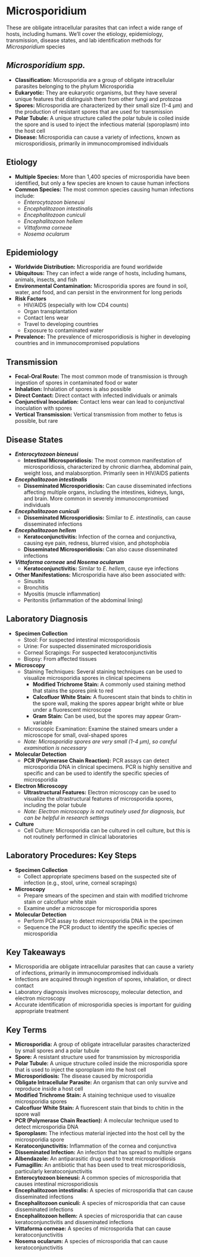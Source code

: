 # Microsporidium {-}

These are obligate intracellular parasites that can infect a wide range of hosts, including humans. We'll cover the etiology, epidemiology, transmission, disease states, and lab identification methods for *Microsporidium* species

## ***Microsporidium spp.*** {-}

*   **Classification:** Microsporidia are a group of obligate intracellular parasites belonging to the phylum Microsporidia
*   **Eukaryotic:** They are eukaryotic organisms, but they have several unique features that distinguish them from other fungi and protozoa
*   **Spores:** Microsporidia are characterized by their small size (1-4 μm) and the production of resistant spores that are used for transmission
*   **Polar Tubule:** A unique structure called the polar tubule is coiled inside the spore and is used to inject the infectious material (sporoplasm) into the host cell
*   **Disease:** Microsporidia can cause a variety of infections, known as microsporidiosis, primarily in immunocompromised individuals

## **Etiology** {-}

*   **Multiple Species:** More than 1,400 species of microsporidia have been identified, but only a few species are known to cause human infections
*   **Common Species:** The most common species causing human infections include:
    *   *Enterocytozoon bieneusi*
    *   *Encephalitozoon intestinalis*
    *   *Encephalitozoon cuniculi*
    *   *Encephalitozoon hellem*
    *   *Vittaforma corneae*
    *   *Nosema ocularum*

## **Epidemiology** {-}

*   **Worldwide Distribution:** Microsporidia are found worldwide
*   **Ubiquitous:** They can infect a wide range of hosts, including humans, animals, insects, and fish
*   **Environmental Contamination:** Microsporidia spores are found in soil, water, and food, and can persist in the environment for long periods
*   **Risk Factors**
    *   HIV/AIDS (especially with low CD4 counts)
    *   Organ transplantation
    *   Contact lens wear
    *   Travel to developing countries
    *   Exposure to contaminated water
*   **Prevalence:** The prevalence of microsporidiosis is higher in developing countries and in immunocompromised populations

## **Transmission** {-}

*   **Fecal-Oral Route:** The most common mode of transmission is through ingestion of spores in contaminated food or water
*   **Inhalation:** Inhalation of spores is also possible
*   **Direct Contact:** Direct contact with infected individuals or animals
*   **Conjunctival Inoculation:** Contact lens wear can lead to conjunctival inoculation with spores
*   **Vertical Transmission:** Vertical transmission from mother to fetus is possible, but rare

## **Disease States** {-}

*   ***Enterocytozoon bieneusi***
    *   **Intestinal Microsporidiosis:** The most common manifestation of microsporidiosis, characterized by chronic diarrhea, abdominal pain, weight loss, and malabsorption. Primarily seen in HIV/AIDS patients
*   ***Encephalitozoon intestinalis***
    *   **Disseminated Microsporidiosis:** Can cause disseminated infections affecting multiple organs, including the intestines, kidneys, lungs, and brain. More common in severely immunocompromised individuals
*   ***Encephalitozoon cuniculi***
    *   **Disseminated Microsporidiosis:** Similar to *E. intestinalis*, can cause disseminated infections
*   ***Encephalitozoon hellem***
    *   **Keratoconjunctivitis:** Infection of the cornea and conjunctiva, causing eye pain, redness, blurred vision, and photophobia
    *   **Disseminated Microsporidiosis:** Can also cause disseminated infections
*   ***Vittaforma corneae* and *Nosema ocularum***
    *   **Keratoconjunctivitis:** Similar to *E. hellem*, cause eye infections
*   **Other Manifestations:** Microsporidia have also been associated with:
    *   Sinusitis
    *   Bronchitis
    *   Myositis (muscle inflammation)
    *   Peritonitis (inflammation of the abdominal lining)

## **Laboratory Diagnosis** {-}

*   **Specimen Collection**
    *   Stool: For suspected intestinal microsporidiosis
    *   Urine: For suspected disseminated microsporidiosis
    *   Corneal Scrapings: For suspected keratoconjunctivitis
    *   Biopsy: From affected tissues
*   **Microscopy**
    *   Staining Techniques: Several staining techniques can be used to visualize microsporidia spores in clinical specimens
        *   **Modified Trichrome Stain:** A commonly used staining method that stains the spores pink to red
        *   **Calcofluor White Stain:** A fluorescent stain that binds to chitin in the spore wall, making the spores appear bright white or blue under a fluorescent microscope
        *   **Gram Stain:** Can be used, but the spores may appear Gram-variable
    *   Microscopic Examination: Examine the stained smears under a microscope for small, oval-shaped spores
    *   *Note: Microsporidia spores are very small (1-4 μm), so careful examination is necessary*
*   **Molecular Detection**
    *   **PCR (Polymerase Chain Reaction):** PCR assays can detect microsporidia DNA in clinical specimens. PCR is highly sensitive and specific and can be used to identify the specific species of microsporidia
*   **Electron Microscopy**
    *   **Ultrastructural Features:** Electron microscopy can be used to visualize the ultrastructural features of microsporidia spores, including the polar tubule
    *   *Note: Electron microscopy is not routinely used for diagnosis, but can be helpful in research settings*
*   **Culture**
    *   Cell Culture: Microsporidia can be cultured in cell culture, but this is not routinely performed in clinical laboratories

## **Laboratory Procedures: Key Steps** {-}

*   **Specimen Collection**
    *   Collect appropriate specimens based on the suspected site of infection (e.g., stool, urine, corneal scrapings)
*   **Microscopy**
    *   Prepare smears of the specimen and stain with modified trichrome stain or calcofluor white stain
    *   Examine under a microscope for microsporidia spores
*   **Molecular Detection**
    *   Perform PCR assay to detect microsporidia DNA in the specimen
    *   Sequence the PCR product to identify the specific species of microsporidia

## **Key Takeaways** {-}

*   Microsporidia are obligate intracellular parasites that can cause a variety of infections, primarily in immunocompromised individuals
*   Infections are acquired through ingestion of spores, inhalation, or direct contact
*   Laboratory diagnosis involves microscopy, molecular detection, and electron microscopy
*   Accurate identification of microsporidia species is important for guiding appropriate treatment

## **Key Terms** {-}

*   **Microsporidia:** A group of obligate intracellular parasites characterized by small spores and a polar tubule
*   **Spore:** A resistant structure used for transmission by microsporidia
*   **Polar Tubule:** A unique structure coiled inside the microsporidia spore that is used to inject the sporoplasm into the host cell
*   **Microsporidiosis:** The disease caused by microsporidia
*   **Obligate Intracellular Parasite:** An organism that can only survive and reproduce inside a host cell
*   **Modified Trichrome Stain:** A staining technique used to visualize microsporidia spores
*   **Calcofluor White Stain:** A fluorescent stain that binds to chitin in the spore wall
*   **PCR (Polymerase Chain Reaction):** A molecular technique used to detect microsporidia DNA
*   **Sporoplasm:** The infectious material injected into the host cell by the microsporidia spore
*   **Keratoconjunctivitis:** Inflammation of the cornea and conjunctiva
*   **Disseminated Infection:** An infection that has spread to multiple organs
*   **Albendazole:** An antiparasitic drug used to treat microsporidiosis
*   **Fumagillin:** An antibiotic that has been used to treat microsporidiosis, particularly keratoconjunctivitis
*   **Enterocytozoon bieneusi:** A common species of microsporidia that causes intestinal microsporidiosis
*   **Encephalitozoon intestinalis:** A species of microsporidia that can cause disseminated infections
*   **Encephalitozoon cuniculi:** A species of microsporidia that can cause disseminated infections
*   **Encephalitozoon hellem:** A species of microsporidia that can cause keratoconjunctivitis and disseminated infections
*   **Vittaforma corneae:** A species of microsporidia that can cause keratoconjunctivitis
*   **Nosema ocularum:** A species of microsporidia that can cause keratoconjunctivitis
